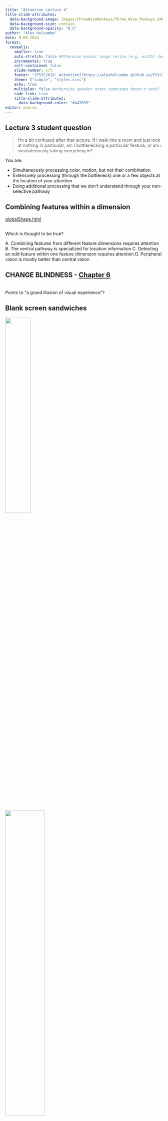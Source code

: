 ```yaml
---
title: "Attention Lecture 4"
title-slide-attributes:
  data-background-image: images/threeWiseMonkeys/Three_Wise_Monkeys_640px.jpeg
  data-background-size: contain
  data-background-opacity: "0.5"
author: "Alex Holcombe"
date: 9-09-2024
format: 
  revealjs:
    smaller: true
    auto-stretch: false #Otherwise manual image resize (e.g. width) doesn't work!
    incremental: true
    self-contained: false
    slide-number: c/t
    footer: "[PSYC2016: Attention](https://alexholcombe.github.io/PSYC2016lectures)"
    theme: ["simple", "styles.scss"]
    echo: true
    multiplex: false #otherwise speaker notes sometimes doesn't work?
    code-link: true
    title-slide-attributes:
      data-background-color: "#447099"
editor: source
---
```


<!--2024 only got to mudsplashes, see below. Because also covered Shape.
2023 notes I still had time at the end of the lecture despite 5 questions from the audience and hamming up the change blindness videos. But that's because too much syllogism and Grand illusion stuff
-->



## Lecture 3 student question {background-image="images/puzzledFace.png" background-opacity="0.08"}

> I'm a bit confused after that lecture. If i walk into a room and just look at nothing in particular, am I bottlenecking a particular feature, or am i simulatenously taking everything in?

You are:

-   Simultaneously processing color, motion, but not their combination
-   Extensively processing (through the bottleneck) one or a few objects at the location of your attention
-   Doing additional processing that we don't understand through your non-selective pathway

## Combining features within a dimension

[globalShape.html](globalShape.html)

## {background-image="images/hardQuiz.jpg" background-opacity="0.9"}

## {background-image="images/hardQuiz.jpg" background-opacity="0.2"}

::: notes :::

Which is thought to be true?

A. Combining features from different feature dimensions requires attention
B. The ventral pathway is specialized for location information
C. Detecting an odd feature within one feature dimension requires attention
D. Peripheral vision is mostly better than central vision

:::

## CHANGE BLINDNESS - [Chapter 6](https://psyc2016.whatanimalssee.com/twoPicChangeBlindness.html) {background-image="images/threeWiseMonkeys/640.jpg" background-opacity="0.05"}

<BR>
Points to "a grand illusion of visual experience"?

## Blank screen sandwiches

![](images/blankScreenSandwichSchematic.png){width="40%" .absolute left=0 bottom=0}

![](images/320px-IceCreamSandwich.jpg){width="50%" .absolute right=0 bottom=0}

## Blank-screen sandwiches: Lessons {background-image="images/threeWiseMonkeys/640.jpg" background-opacity="0.05"}
<BR>

::: {.nonincremental}
-   Grand illusion of visual experience?
-   Peripheral vision
-   Motion detectors
    -   Blank screen
    -   Gradual changes
-   Memory
:::

::: notes :::
As well as shedding light on this idea, CB
Number of insights into the processes that determine whether we notice things
:::

## Find the change {background-image="images/threeWiseMonkeys/640.jpg" background-opacity="0.05"}

![](images/Change_blindness_easy_branch.gif){width=70%}

::: notes :::
Raise your hand when you see the change
:::


## {background-image="images/threeWiseMonkeys/640.jpg" background-opacity="0.05"}

![](images/changeBlindnessPants.gif){width=70%}

::: notes :::
Raise your hand when you see the change
:::

## Change blindness {background-image="images/threeWiseMonkeys/640.jpg" background-opacity="0.05"}

<BR><BR>
Be able to explain why it inspired the "grand illusion of visual experience" theory

![](images/changeBlindnessPants.gif)


## It feels like we see everything at once {background-image="images/threeWiseMonkeys/640.jpg" background-opacity="0.05"}

  -   But, change blindness!
  -   So, we're wrong that we see everything simultaneously.
      -   There's a "grand illusion of visual experience"
      -   It's like the refrigerator light illusion
  
## Argument for "the grand illusion" {background-image="images/threeWiseMonkeys/640.jpg" background-opacity="0.05"}
<BR>

-   **Premise 1**. If you visually experience most of a scene's objects, you will notice major changes to them.

-   **Premise 2**. You don't detect major changes to most objects in a scene (in the blank-screen sandwich movies).

-   **Conclusion**. Therefore, you *don't* visually experience most objects in a scene.

<BR><BR>

::: {.fragment}
If A, then B.  

B is not true.

Therefore, A is not true.
:::

::: notes :::
A bad habit that most of us have is that we rarely spell out the reasons for our beliefs very carefully.
If you negate the consequent, the antecedent must be false.
If A, then B.  Not B. Therefore, not A.
:::

## Menti.com {background-image="images/threeWiseMonkeys/640.jpg" background-opacity="0.05"}
<BR>

Answer a question about the "grand illusion of visual experience" argument.

::: notes :::
Grand illusion argument logic

I agree with the conclusion
Premise 1 is false
Premise 2 is false
Premise 2 does not negate the consequent of Premise 1.
Something else.
:::

## Argument for "the grand illusion" {background-image="images/threeWiseMonkeys/640.jpg" background-opacity="0.05" auto-animate=true}
<BR>

**Premise 1**. If you visually experience most of a scene's objects, you will notice major changes to them.

**Premise 2**. You don't detect major changes to most objects in a scene (in the blank-screen sandwich movies).

**Conclusion**. Therefore, you don't visually experience most objects in a scene.

::: notes :::
Researchers have mostly contested premise 1.
:::

## Needed to detect a change {background-image="images/threeWiseMonkeys/640.jpg" background-opacity="0.05" auto-animate=true}
<BR>

1. Internal representations of the object before and after the change.

2. A process that compares the before representation to the after.

3. A process that calls attention to, or brings into conscious awareness, the comparison results.

::: {.fragment .highlight-red}
-   **Premise 1**. *If you visually experience most of a scene's objects*, you will notice major changes to them.
    -   Does having *visual experience of all the objects in a scene* mean you also have 1 and 2?
:::

::: notes :::
Does visually experiencing most of a scene's objects entail having what's necessary to detect a change?
In other words, is it possible to have visual experience without having one of these?
In that case, you can 
There's a lot of text here, so let's simplify
:::


## The processes for detecting a change {background-image="images/threeWiseMonkeys/640.jpg" background-opacity="0.05"}
<BR>

1. Before / after

2. Comparison

::: {.fragment .fade-in}
::: {.fragment .highlight-red}
::: {.fragment .strike}
**Premise 1**. If you visually experience most of a scene's objects, you will notice major changes to them.
:::
:::
:::

-   Premise 1 is questionable
-   You might be able to have visual experience of the objects without having 1 and/or 2

::: notes :::
If any one of these is not entailed by
Does having visual experience of all the objects in a scene mean you also have #1 and #2?
:::

## {background-image="images/threeWiseMonkeys/640.jpg" background-opacity="0.05"}

![](images/argumentForGrandIllusion.png)

-   Premise 1 was part of the argument for the grand illusion
-   Premise 1 is highly questionable
-   The argument for the "grand illusion" is not good!
-   Maybe we do experience the whole scene

##  {background-image="images/threeWiseMonkeys/640.jpg" background-opacity="0.07"}

Re-run Menti grand illusion argument poll

::: notes
Show responses when poll is done
:::

## Maybe we do experience the whole scene

![](images/NonselectivePathwayWolfeEtAl2011.png){width="45%"}


## Review of the argument (now in essay format in case that helps) {background-image="images/threeWiseMonkeys/640.jpg" background-opacity="0.07"}

[The "grand illusion" argument]{.underline}: if we really did experience everything in the scene, we would quickly detect changes to the objects in the scene. So, because we don't quickly detect many changes to the scene (change blindness), we must *not* really experience everything.

But the grand illusion argument is actually *not* a great argument; the first part that says that if we really did experience everything, we would quickly detect changes. Maybe we really do experience everything but we don't have a comparison process that's always comparing everything. Or maybe we really do experience everything but we don't have a representation of the scene a short time ago, so we can't do the comparison. In other words, the idea that "if we really did experience everything, we would quickly detect changes" may be false.

::: notes :::
I know it's hard.
:::

## Explaining blank screen sandwiches

<BR>
-   Focused attention is needed to detect change

-   ![](images/featureIntegrationTheorySchematic.png){width=80%}

::: notes :::
Could be needed to hold onto the old representaiton.
Or to do the comparison.
Or both.
:::

## {background-image="images/threeWiseMonkeys/640.jpg" background-opacity="0.05"}

::: {.fragment .strike}
Change blindness -> "the grand illusion"
:::

-   You can still believe there is a "grand illusion" of visual experience, but change blindness is not a good argument for it.

<BR>

::: {.fragment}
For more, see [Overgaard (2018)](https://royalsocietypublishing.org/doi/10.1098/rstb.2017.0353) or read Block's 550-page book.

![](images/NedBlockBook.jpg) 
:::

::: notes :::
:::

## Blank-screen sandwiches {background-image="images/threeWiseMonkeys/640.jpg" background-opacity="0.05"}

-   Peripheral vision
-   Motion detectors
-   Memory

::: notes :::
Some other lessons we can draw from change blindness
:::

##  {background-image="images/threeWiseMonkeys/640.jpg" background-opacity="0.05"}

![](images/changeBlindnessLeafTooHardSmallPeriphery.gif){width=90%}

::: notes :::
May need to refresh page to see GIF
:::

## Peripheral vision {background-image="images/threeWiseMonkeys/640.jpg" background-opacity="0.05"}
<BR>

Good experimenters ensure that the object is visible in the periphery.

-   If the object is not visible in the periphery, need *overt* attention to the location, not just *covert* attention
    -   Unsurprising that this can't be done at all locations at once!

::: notes :::
I've conditioned you to say "bottleneck" but in this particular demonstration, the change is quite small.
:::


## {background-image="images/changeBlindnessBoatEditedFromWikipediaSmallPeripheral.gif"}
<BR>


::: notes :::
Poor peripheral vision prevents you from seeing it
:::

## Poor peripheral vision {background-image="images/threeWiseMonkeys/640.jpg" background-opacity="0.05"}
<BR>


![](images/changeDetectionIsoEccentricBeckerPashAnstis.png){width=40%}

-   In rigorous experiments, stimuli are placed carefully so they are visible in the periphery

::: aside
[Becker, Anstis, and Pashler (2000)](https://journals.sagepub.com/doi/10.1068/p3035)
:::

::: notes :::
Experimenters control this
:::

## Once you find it, it's hard to un-see it {background-image="images/threeWiseMonkeys/640.jpg" background-opacity="0.05"}
<BR>

![](images/changeBlindnessPants.gif)

-   Memories guide attention quickly
-   This helps us in countless situations, including on the road

<!--changeBlindnessMilkOregan.gif-->

::: notes :::
Showing one you already saw before.
Once you find it, it's so hard to un-see it
:::


## Blank screen sandwiches

![](images/blankScreenSandwichSchematic.png){width="40%" .absolute left=0}

![](images/320px-IceCreamSandwich.jpg){width="50%" .absolute right=0}

## No blank frame

<BR>
Find the change, but this time there will be no blank screen 

![](images/blankScreenSandwichSchematic.png){width="40%"}

## No blank frame {background-image="images/threeWiseMonkeys/640.jpg" background-opacity="0.05"}
<BR>

![](images/changeBlindnessNoBlank.gif)

## {background-image="images/threeWiseMonkeys/640.jpg" background-opacity="0.05"}

![](images/arrayOfMotionDetectorsEgelhaaf2013.png)

::: notes :::
This is actually a fly brain, but this aspect of the architecture is very similar to our own.

We have motion detectors across the scene. In other words, they are pre-bottleneck.

Nulls the motion detectors
:::

##  {background-image="images/threeWiseMonkeys/640.jpg" background-opacity="0.05"}
<BR>

![](images/changeBlindnessPants.gif)

-   Motion detectors respond to flicker
-   If there's motion everywhere, there might as well be motion nowhere
    -  Odd motion detector response no longer makes change location salient
    
::: notes :::
Motion no longer informs us of the change
:::

## 

See responses to last Menti 
<!--
## {background-image="images/hardQuiz.jpg" background-opacity="0.6"}

::: notes :::

Why is the blank screen in a blank-screen sandwich video important? (Choose all correct options)

A. It discombobulates via increasing arousal
B. It shortens the picture duration 
C. It stimulates motion/flicker detectors in every location
D. It hurts peripheral vision, making the change harder to detect.

:::
-->

## {background-image="images/threeWiseMonkeys/640.jpg" background-opacity="0.05"}

<!-- IN 2024 ONLY REALLY GOT TO HERE BEFORE RAN OUT OF TIME. -->

![](images/changeBlindnessMudSplashesRoad.gif){width=70%}

-   "Mud splashes" almost as good as blank screen
-   Motion detectors misdirect attention

## {background-image="images/puzzledFace.png" background-opacity="0.08"}

> What made the mud splashes more salient than the white road lines?

  -   They are bigger and thus stimulate the motion detectors more strongly
  -   They are more different to their surround (parallel bottom-up attention processing)

## Gradual changes {background-image="images/threeWiseMonkeys/640.jpg" background-opacity="0.05"}

{{< video https://www.youtube.com/embed/EARtANyz98Q?si=d1QnuC5ys3c9oI5O >}}

::: aside
[Youtube](https://www.youtube.com/embed/EARtANyz98Q?si=d1QnuC5ys3c9oI5O)
:::

## Gradual changes {background-image="images/threeWiseMonkeys/640.jpg" background-opacity="0.05"}
<BR>

Why are gradual changes hard to find?

-   They don't stimulate motion detectors


## Blank-screen sandwiches: Lessons {background-image="images/threeWiseMonkeys/640.jpg" background-opacity="0.05"}
<BR>

::: {.nonincremental}
-   Grand illusion of visual experience?
-   Peripheral vision
-   Motion detectors
    -   Blank screen
    -   Gradual changes
-   Memory
:::

## Tutorial Week 5 {background-image="images/threeWiseMonkeys/640.jpg" background-opacity="0.05"}
<BR>

Implications for driving

## Change blindness in continuous movie {background-image="images/threeWiseMonkeys/640.jpg" background-opacity="0.05"}
<BR>

{{< video https://www.youtube.com/embed/hkEMkgVI3y4?si=-mttE-QT3mappfrb&amp;start=36 >}}


::: aside
[Youtube](https://www.youtube.com/watch?v=hkEMkgVI3y4)
:::

## 

{{< video https://www.youtube.com/embed/hkEMkgVI3y4?si=-mttE-QT3mappfrb&amp;start=36 >}}

<BR>
Menti.com

Why do people miss many of the changes?

<BR>

-   Did you notice that this slide has no background image?    😄

::: notes :::
Occurred during film cut, where the entire scene suddenly changed - flicker
One of the cheesiest videos I've ever seen
Attention2SocrativeResponses.pdf

:::

## {background-image="images/threeWiseMonkeys/640.jpg" background-opacity="0.05"}

![](images/bottleneckManyThingsOneThing.png)

::: notes
Occurred during film cut, where the entire scene suddenly changed - flicker
:::

## {background-image="images/threeWiseMonkeys/640.jpg" background-opacity="0.05"}

![](images/surveyEndOfLecture.png)

<!--
To give them some real meat, it would be good to go through the REnsink change blindness search logic that indicates that people check 3-4 objects per cycle for change
-->

